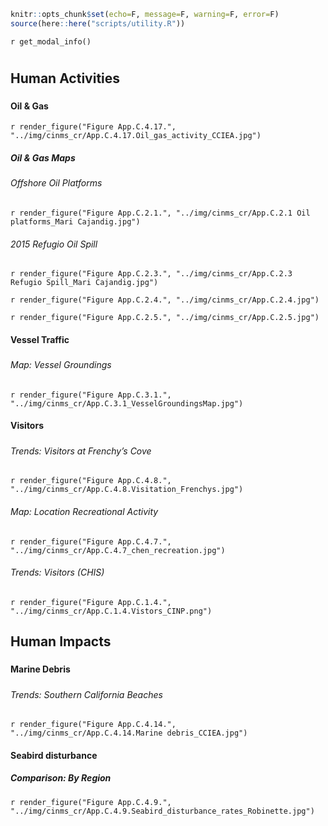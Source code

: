 ```r
knitr::opts_chunk$set(echo=F, message=F, warning=F, error=F)
source(here::here("scripts/utility.R"))
```

`r get_modal_info()`

# {.tabset}

## Human Activities

### {.tabset}

#### Oil & Gas

`r render_figure("Figure App.C.4.17.", "../img/cinms_cr/App.C.4.17.Oil_gas_activity_CCIEA.jpg")`

##### Oil & Gas Maps {.tabset}

###### Offshore Oil Platforms

`r render_figure("Figure App.C.2.1.", "../img/cinms_cr/App.C.2.1 Oil platforms_Mari Cajandig.jpg")`

###### 2015 Refugio Oil Spill

`r render_figure("Figure App.C.2.3.", "../img/cinms_cr/App.C.2.3 Refugio Spill_Mari Cajandig.jpg")`

`r render_figure("Figure App.C.2.4.", "../img/cinms_cr/App.C.2.4.jpg")`

`r render_figure("Figure App.C.2.5.", "../img/cinms_cr/App.C.2.5.jpg")`

#### Vessel Traffic

##### {.tabset}

###### Map: Vessel Groundings

`r render_figure("Figure App.C.3.1.", "../img/cinms_cr/App.C.3.1_VesselGroundingsMap.jpg")`

#### Visitors

##### {.tabset}

###### Trends: Visitors at Frenchy's Cove

`r render_figure("Figure App.C.4.8.", "../img/cinms_cr/App.C.4.8.Visitation_Frenchys.jpg")`

###### Map: Location Recreational Activity

`r render_figure("Figure App.C.4.7.", "../img/cinms_cr/App.C.4.7_chen_recreation.jpg")`

###### Trends: Visitors (CHIS)

`r render_figure("Figure App.C.1.4.", "../img/cinms_cr/App.C.1.4.Vistors_CINP.png")`

## Human Impacts

### {.tabset}

#### Marine Debris

##### {.tabset}

###### Trends: Southern California Beaches 

`r render_figure("Figure App.C.4.14.", "../img/cinms_cr/App.C.4.14.Marine debris_CCIEA.jpg")`

#### Seabird disturbance

##### Comparison: By Region

`r render_figure("Figure App.C.4.9.", "../img/cinms_cr/App.C.4.9.Seabird_disturbance_rates_Robinette.jpg")`